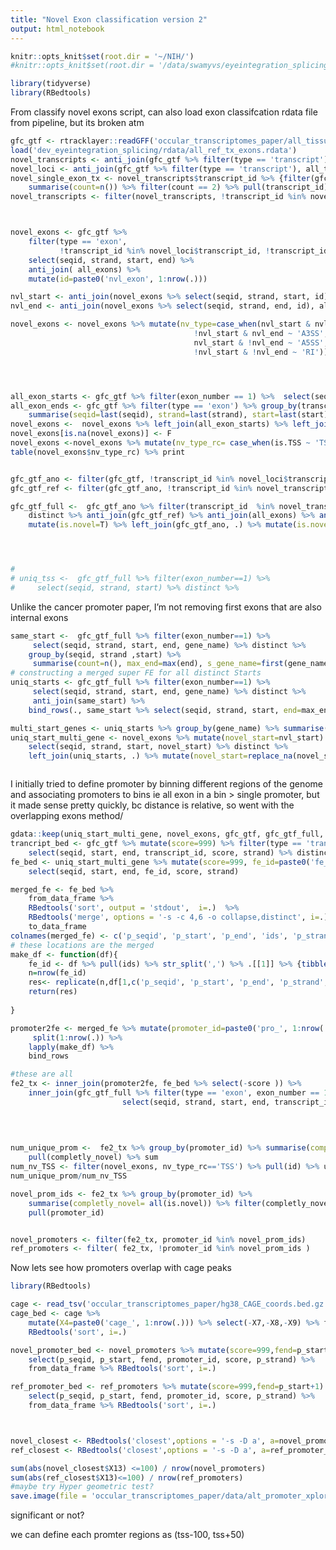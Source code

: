 ```yaml
---
title: "Novel Exon classification version 2"
output: html_notebook
---
```


```r
knitr::opts_knit$set(root.dir = '~/NIH/')
#knitr::opts_knit$set(root.dir = '/data/swamyvs/eyeintegration_splicing/')
```


```r
library(tidyverse)
library(RBedtools)
```


From classify novel exons script, can also load exon classifcation rdata file from pipeline, but its broken atm 
```r

gfc_gtf <- rtracklayer::readGFF('occular_transcriptomes_paper/all_tissues.combined.gtf')
load('dev_eyeintegration_splicing/rdata/all_ref_tx_exons.rdata')
novel_transcripts <- anti_join(gfc_gtf %>% filter(type == 'transcript'), all_transcripts) %>% filter(!grepl('TCONS', gene_name))
novel_loci <- anti_join(gfc_gtf %>% filter(type == 'transcript'), all_transcripts) %>% filter(grepl('TCONS', gene_name))
novel_single_exon_tx <- novel_transcripts$transcript_id %>% {filter(gfc_gtf, transcript_id  %in% .)} %>% group_by(transcript_id) %>%
    summarise(count=n()) %>% filter(count == 2) %>% pull(transcript_id) %>%  {filter(novel_transcripts, transcript_id %in% .)}
novel_transcripts <- filter(novel_transcripts, !transcript_id %in% novel_single_exon_tx$transcript_id)



novel_exons <- gfc_gtf %>% 
    filter(type == 'exon',
           !transcript_id %in% novel_loci$transcript_id, !transcript_id %in% novel_single_exon_tx$transcript_id ) %>%
    select(seqid, strand, start, end) %>% 
    anti_join( all_exons) %>%
    mutate(id=paste0('nvl_exon', 1:nrow(.)))

nvl_start <- anti_join(novel_exons %>% select(seqid, strand, start, id), all_exons) %>% { novel_exons$id  %in% .$id}
nvl_end <- anti_join(novel_exons %>% select(seqid, strand, end, id), all_exons) %>% {novel_exons$id  %in% .$id }

novel_exons <- novel_exons %>% mutate(nv_type=case_when(nvl_start & nvl_end ~ 'novel_exon',
                                         !nvl_start & nvl_end ~ 'A3SS',
                                         nvl_start & !nvl_end ~ 'A5SS',
                                         !nvl_start & !nvl_end ~ 'RI'))




all_exon_starts <- gfc_gtf %>% filter(exon_number == 1) %>%  select(seqid,strand, start, end) %>% distinct %>% mutate(is.TSS=T)
all_exon_ends <- gfc_gtf %>% filter(type == 'exon') %>% group_by(transcript_id) %>% 
    summarise(seqid=last(seqid), strand=last(strand), start=last(start), end=last(end)) %>% select(-transcript_id) %>% distinct %>% mutate(is.TES=T)
novel_exons <-  novel_exons %>% left_join(all_exon_starts) %>% left_join(all_exon_ends)
novel_exons[is.na(novel_exons)] <- F
novel_exons <-novel_exons %>% mutate(nv_type_rc= case_when(is.TSS ~ 'TSS', is.TES ~ 'TES', TRUE ~ nv_type))
table(novel_exons$nv_type_rc) %>% print


gfc_gtf_ano <- filter(gfc_gtf, !transcript_id %in% novel_loci$transcript_id)
gfc_gtf_ref <- filter(gfc_gtf_ano, !transcript_id %in% novel_transcripts$transcript_id)

gfc_gtf_full <-  gfc_gtf_ano %>% filter(transcript_id  %in% novel_transcripts$transcript_id) %>% select(seqid, strand, start, end) %>%
    distinct %>% anti_join(gfc_gtf_ref) %>% anti_join(all_exons) %>% anti_join(all_transcripts) %>%  
    mutate(is.novel=T) %>% left_join(gfc_gtf_ano, .) %>% mutate(is.novel=replace_na(is.novel, F))




# 
# uniq_tss <-  gfc_gtf_full %>% filter(exon_number==1) %>% 
#     select(seqid, strand, start) %>% distinct %>% 
```


Unlike the cancer promoter paper, I'm not removing first exons that are also internal exons 

```R
same_start <-  gfc_gtf_full %>% filter(exon_number==1) %>%
     select(seqid, strand, start, end, gene_name) %>% distinct %>%  
    group_by(seqid, strand ,start) %>% 
     summarise(count=n(), max_end=max(end), s_gene_name=first(gene_name)) %>% filter( count >1)
# constructing a merged super FE for all distinct Starts
uniq_starts <- gfc_gtf_full %>% filter(exon_number==1) %>%
     select(seqid, strand, start, end, gene_name) %>% distinct %>% 
     anti_join(same_start) %>% 
    bind_rows(., same_start %>% select(seqid, strand, start, end=max_end, gene_name=s_gene_name))

multi_start_genes <- uniq_starts %>% group_by(gene_name) %>% summarise(count=n()) %>% filter(count >1) %>% pull(gene_name)
uniq_start_multi_gene <- novel_exons %>% mutate(novel_start=nvl_start) %>% filter(novel_start) %>% 
    select(seqid, strand, start, novel_start) %>% distinct %>%  
    left_join(uniq_starts, .) %>% mutate(novel_start=replace_na(novel_start, F)) %>% filter(gene_name %in% multi_start_genes)



```


I initially tried to define promoter by binning different regions of the genome and associating promoters to bins ie all exon in a bin > single promoter, but it made sense pretty quickly, bc distance is relative, so went with the overlapping exons method/

```r
gdata::keep(uniq_start_multi_gene, novel_exons, gfc_gtf, gfc_gtf_full, all_exons, all_transcripts, sure = T)
trancript_bed <- gfc_gtf %>% mutate(score=999) %>% filter(type == 'transcript') %>% 
    select(seqid, start, end, transcript_id, score, strand) %>% distinct
fe_bed <- uniq_start_multi_gene %>% mutate(score=999, fe_id=paste0('fe_',1:nrow(.))) %>% 
    select(seqid, start, end, fe_id, score, strand)

merged_fe <- fe_bed %>% 
    from_data_frame %>% 
    RBedtools('sort', output = 'stdout',  i=.)  %>%
    RBedtools('merge', options = '-s -c 4,6 -o collapse,distinct', i=.) %>% # stranded merge, report fe ids and strand
    to_data_frame 
colnames(merged_fe) <- c('p_seqid', 'p_start', 'p_end', 'ids', 'p_strand')
# these locations are the merged
make_df <- function(df){
    fe_id <- df %>% pull(ids) %>% str_split(',') %>% .[[1]] %>% {tibble(fe_id=.)}
    n=nrow(fe_id)
    res<- replicate(n,df[1,c('p_seqid', 'p_start', 'p_end', 'p_strand', 'promoter_id')], simplify=F) %>% bind_rows() %>% bind_cols(.,fe_id)
    return(res)
    
}

promoter2fe <- merged_fe %>% mutate(promoter_id=paste0('pro_', 1:nrow(.))) %>% 
     split(1:nrow(.)) %>% 
    lapply(make_df) %>% 
    bind_rows 

#these are all
fe2_tx <- inner_join(promoter2fe, fe_bed %>% select(-score )) %>% 
    inner_join(gfc_gtf_full %>% filter(type == 'exon', exon_number == 1) %>% 
                         select(seqid, strand, start, end, transcript_id, is.novel)) 
                
        
                     

```

```r
num_unique_prom <-  fe2_tx %>% group_by(promoter_id) %>% summarise(completly_novel= all(is.novel)) %>%
    pull(completly_novel) %>% sum 
num_nv_TSS <- filter(novel_exons, nv_type_rc=='TSS') %>% pull(id) %>% unique %>% length 
num_unique_prom/num_nv_TSS

novel_prom_ids <- fe2_tx %>% group_by(promoter_id) %>% 
    summarise(completly_novel= all(is.novel)) %>% filter(completly_novel) %>% 
    pull(promoter_id)


novel_promoters <- filter(fe2_tx, promoter_id %in% novel_prom_ids)
ref_promoters <- filter( fe2_tx, !promoter_id %in% novel_prom_ids )
```



Now lets see how promoters overlap with cage peaks




```r
library(RBedtools)

cage <- read_tsv('occular_transcriptomes_paper/hg38_CAGE_coords.bed.gz', col_names = F) 
cage_bed <- cage %>% 
    mutate(X4=paste0('cage_', 1:nrow(.))) %>% select(-X7,-X8,-X9) %>% from_data_frame %>% 
    RBedtools('sort', i=.)

novel_promoter_bed <- novel_promoters %>% mutate(score=999,fend=p_start+1) %>% 
    select(p_seqid, p_start, fend, promoter_id, score, p_strand) %>% 
    from_data_frame %>% RBedtools('sort', i=.)

ref_promoter_bed <- ref_promoters %>% mutate(score=999,fend=p_start+1) %>% 
    select(p_seqid, p_start, fend, promoter_id, score, p_strand) %>% 
    from_data_frame %>% RBedtools('sort', i=.)



novel_closest <- RBedtools('closest',options = '-s -D a', a=novel_promoter_bed, b=cage_bed) %>% to_data_frame
ref_closest <- RBedtools('closest',options = '-s -D a', a=ref_promoter_bed, b=cage_bed) %>% to_data_frame

sum(abs(novel_closest$X13) <=100) / nrow(novel_promoters)
sum(abs(ref_closest$X13)<=100) / nrow(ref_promoters)
#maybe try Hyper geometric test?
save.image(file = 'occular_transcriptomes_paper/data/alt_promoter_xploring.Rdata')

```

significant or not?

we can define each promter regions as (tss-100, tss+50)








